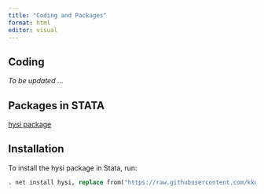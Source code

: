 ```yaml
---
title: "Coding and Packages"
format: html
editor: visual
---
```


## Coding

_To be updated ..._

## Packages in STATA

[hysi package](https://github.com/kkushnarev/HySI)

## Installation

To install the hysi package in Stata, run:

```stata
. net install hysi, replace from("https://raw.githubusercontent.com/kkushnarev/hysi/main/")
```


